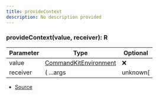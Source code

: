 ```yaml
---
title: provideContext
description: No description provided
---
```



### provideContext(value, receiver): R

| Parameter | Type | Optional |
| ----------- | ----------- | ----------- |
| value | [CommandKitEnvironment](/docs/api-reference/classes/CommandKitEnvironment) | ❌ |
| receiver | (   ...args | unknown\[ | ] ) => R | ❌ |


- [Source](https://github.com/underctrl-io/commandkit/blob/98b939d6fdf8beaae597b4dc0351a139da52ee8d/packages/commandkit/src/context/async-context.ts#L30)